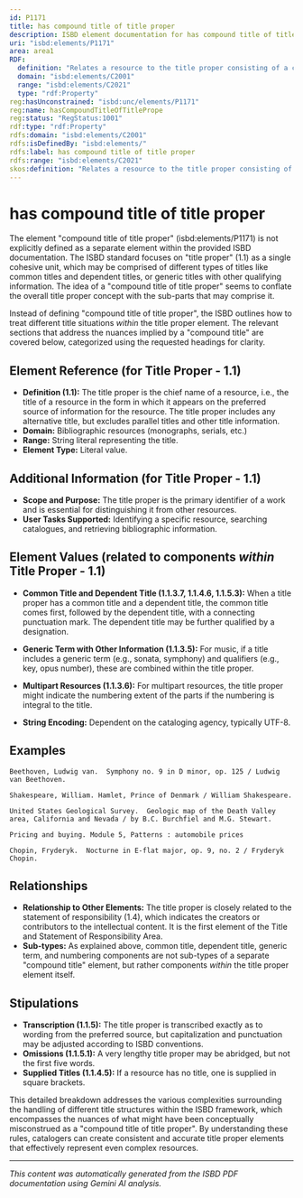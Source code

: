 ```yaml
---
id: P1171
title: has compound title of title proper
description: ISBD element documentation for has compound title of title proper
uri: "isbd:elements/P1171"
area: area1
RDF:
  definition: "Relates a resource to the title proper consisting of a common title and a dependent title, with or without a dependent title designation."
  domain: "isbd:elements/C2001"
  range: "isbd:elements/C2021"
  type: "rdf:Property"
reg:hasUnconstrained: "isbd:unc/elements/P1171"
reg:name: hasCompoundTitleOfTitlePrope
reg:status: "RegStatus:1001"
rdf:type: "rdf:Property"
rdfs:domain: "isbd:elements/C2001"
rdfs:isDefinedBy: "isbd:elements/"
rdfs:label: has compound title of title proper
rdfs:range: "isbd:elements/C2021"
skos:definition: "Relates a resource to the title proper consisting of a common title and a dependent title, with or without a dependent title designation."
---
```

# has compound title of title proper

The element "compound title of title proper" (isbd:elements/P1171) is not explicitly defined as a separate element within the provided ISBD documentation.  The ISBD standard focuses on "title proper" (1.1) as a single cohesive unit, which may be comprised of different types of titles like common titles and dependent titles, or generic titles with other qualifying information. The idea of a "compound title of title proper" seems to conflate the overall title proper concept with the sub-parts that may comprise it.

Instead of defining "compound title of title proper", the ISBD outlines how to treat different title situations *within* the title proper element.  The relevant sections that address the nuances implied by a "compound title" are covered below, categorized using the requested headings for clarity.


## Element Reference (for Title Proper - 1.1)

- **Definition (1.1):** The title proper is the chief name of a resource, i.e., the title of a resource in the form in which it appears on the preferred source of information for the resource. The title proper includes any alternative title, but excludes parallel titles and other title information.
- **Domain:**  Bibliographic resources (monographs, serials, etc.)
- **Range:** String literal representing the title.
- **Element Type:** Literal value.

## Additional Information (for Title Proper - 1.1)

- **Scope and Purpose:** The title proper is the primary identifier of a work and is essential for distinguishing it from other resources.
- **User Tasks Supported:**  Identifying a specific resource, searching catalogues, and retrieving bibliographic information.

## Element Values (related to components *within* Title Proper - 1.1)

- **Common Title and Dependent Title (1.1.3.7, 1.1.4.6, 1.1.5.3):** When a title proper has a common title and a dependent title, the common title comes first, followed by the dependent title, with a connecting punctuation mark. The dependent title may be further qualified by a designation.
- **Generic Term with Other Information (1.1.3.5):**  For music, if a title includes a generic term (e.g., sonata, symphony) and qualifiers (e.g., key, opus number), these are combined within the title proper.
- **Multipart Resources (1.1.3.6):**  For multipart resources, the title proper might indicate the numbering extent of the parts if the numbering is integral to the title.


- **String Encoding:** Dependent on the cataloging agency, typically UTF-8.

## Examples

```
Beethoven, Ludwig van.  Symphony no. 9 in D minor, op. 125 / Ludwig van Beethoven.
```

```
Shakespeare, William. Hamlet, Prince of Denmark / William Shakespeare.
```

```
United States Geological Survey.  Geologic map of the Death Valley area, California and Nevada / by B.C. Burchfiel and M.G. Stewart.
```

```
Pricing and buying. Module 5, Patterns : automobile prices
```

```
Chopin, Fryderyk.  Nocturne in E-flat major, op. 9, no. 2 / Fryderyk Chopin.
```


## Relationships

- **Relationship to Other Elements:**  The title proper is closely related to the statement of responsibility (1.4), which indicates the creators or contributors to the intellectual content. It is the first element of the Title and Statement of Responsibility Area.
- **Sub-types:**  As explained above, common title, dependent title, generic term, and numbering components are not sub-types of a separate "compound title" element, but rather components *within* the title proper element itself.


## Stipulations


- **Transcription (1.1.5):** The title proper is transcribed exactly as to wording from the preferred source, but capitalization and punctuation may be adjusted according to ISBD conventions.
- **Omissions (1.1.5.1):**  A very lengthy title proper may be abridged, but not the first five words.
- **Supplied Titles (1.1.4.5):** If a resource has no title, one is supplied in square brackets.



This detailed breakdown addresses the various complexities surrounding the handling of different title structures within the ISBD framework, which encompasses the nuances of what might have been conceptually misconstrued as a "compound title of title proper".  By understanding these rules, catalogers can create consistent and accurate title proper elements that effectively represent even complex resources.


---

*This content was automatically generated from the ISBD PDF documentation using Gemini AI analysis.*
